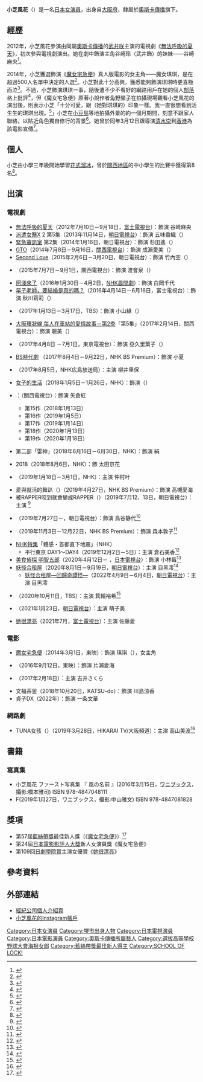 {{noteTA
|G1=JP Show
}}
{{藝人
| 姓名 = 小芝風花
| 類型 = 女演員
| 圖片 = 
| 圖片尺寸 = 
| 圖片簡介 = 
| 外文名 = {{lang|ja|小芝 風花<br/>（こしば ふうか）}}
| 外文 = ja
| 羅馬拼音 = Koshiba Fūka
| 國籍 = {{JPN}}
| 出生日期 = {{birth_date_and_age|1997|4|16}}
| 出生地點 = 日本[[大阪府|大阪府]][[堺市|堺市]]
| 職業 = [[演員|演員]]
| 活躍年代 = 2012年至今
| 出道作 = 《[[無法呼吸的夏天|無法呼吸的夏天]]》
| 代表作 = 《[[魔女宅急便_(2014年電影)|魔女宅急便]]》<br>《[[她很漂亮_(日本電視劇)|她很漂亮]]》
| 經紀公司 = [[奧斯卡傳播|奧斯卡傳播]]
| imdb = 5157721
| 官方網站 = [http://beamie.jp/t/fuka_koshiba.html 官方網站]
| 電視節目 = 
| 電影 =
| 獎項 = 第57屆[[藍絲帶獎_(電影)|藍絲帶獎]]最佳新人獎<br>2014年《[[魔女宅急便_(2014年電影)|魔女宅急便]]》
}}
'''小芝風花'''（{{bd|1997年|4月16日|||catIdx=Koshiba Fūka}}）是一名[[日本|日本]][[女演員|女演員]]，出身自[[大阪府|大阪府]]，隸屬於[[奧斯卡傳播|奧斯卡傳播]]旗下。

== 經歷 ==
2012年，小芝風花參演由同屬[[奧斯卡傳播|奧斯卡傳播]]的[[武井咲|武井咲]]主演的電視劇《[[無法呼吸的夏天|無法呼吸的夏天]]》，初次參與電視劇演出。她在劇中飾演主角谷崎玲（武井飾）的妹妹——谷崎麻央<ref>{{Cite web |url=http://career.oricon.co.jp/news/2013164/full/ |script-title=ja:“武井咲の妹”小芝風花が女優デビュー　劇中でも武井の妹に！ |work=[[Oricon|Oricon]] |date=2012-06-19 |accessdate=2014-04-06 |archive-date=2017-09-25 |archive-url=https://web.archive.org/web/20170925132447/http://career.oricon.co.jp/news/2013164/full/ |dead-url=no }}</ref>。

2014年，小芝獲選飾演《[[魔女宅急便_(2014年電影)|魔女宅急便]]》真人版電影的女主角——魔女琪琪，是在超過500人名單中決定的人選<ref>{{Cite web |url=http://www.cinematoday.jp/page/N0053740 |script-title=ja:実写版『魔女の宅急便』おソノ役は尾野真千子！小豆島でロケ |work=Cinema Today |date=2013-06-10 |accessdate=2013-11-30 |archive-date=2013-12-03 |archive-url=https://web.archive.org/web/20131203012443/http://www.cinematoday.jp/page/N0053740 |dead-url=no }}</ref>。小芝對此十分高興，獲悉能夠飾演琪琪時更喜極而泣<ref>{{Cite web |url=http://hk.apple.nextmedia.com/entertainment/art/20140404/18678430 |title=好戲派：與小魔女來港互窒 清水崇爭扮龍貓 |work=[[蘋果日報|蘋果日報]] |date=2014-04-04 |accessdate=2014-04-06 |archive-date=2014-04-05 |archive-url=https://web.archive.org/web/20140405155403/http://hk.apple.nextmedia.com/entertainment/art/20140404/18678430 |dead-url=no }}</ref>。不過，小芝飾演琪琪一事，隨後遭不少不看好的網路用戶在她的個人[[部落格|部落格]]上批評<ref>{{Cite web |url=http://www.cinematoday.jp/page/N0052777 |script-title=ja:実写版「魔女宅」キキ・小芝風花、批判に心境吐露…「悲しい気持ちになる事を書かれた」 |work=Cinema Today |date=2013-05-08 |accessdate=2013-11-30 |archive-date=2013-10-31 |archive-url=https://web.archive.org/web/20131031083946/http://www.cinematoday.jp/page/N0052777 |dead-url=no }}</ref>，但《魔女宅急便》原著小說作者[[角野榮子|角野榮子]]在拍攝現場觀看小芝風花的演出後，則表示小芝「十分可愛，跟（她對琪琪的）印象一樣。我一直很想看到活生生的琪琪出現。<ref>{{Cite web |url=http://www.oricon.co.jp/news/2025427/full/ |script-title=ja:実写『魔女の宅急便』おソノ役は尾野真千子　清水崇監督はオリジナル世界観に自信 |work=[[Oricon|Oricon]] |date=2013-06-10 |accessdate=2013-11-30 |archive-date=2013-12-07 |archive-url=https://web.archive.org/web/20131207222323/http://www.oricon.co.jp/news/2025427/full/ |dead-url=no }}</ref>」小芝在[[小豆島|小豆島]]等地拍攝外景的約一個月期間，刻意不跟家人聯絡，以貼近角色獨自修行的背景<ref>{{Cite web |url=http://hk.apple.nextmedia.com/entertainment/art/20140404/18678430 |title=「魔女宅急便」騎掃帚 小芝風花練腕力 |work=[[世界日報|世界日報]] |date=2014-04-06 |accessdate=2014-04-06 |archive-date=2014-04-05 |archive-url=https://web.archive.org/web/20140405155403/http://hk.apple.nextmedia.com/entertainment/art/20140404/18678430 |dead-url=no }}</ref>。她曾於同年3月12日跟導演[[清水崇|清水崇]]到[[香港|香港]]為該電影宣傳<ref>{{Cite web |url=http://paper.wenweipo.com/2014/03/13/EN1403130003.htm |title=初拍戲未有壓力 小芝風花 清水崇會港迷 |work=[[文汇报_(香港)|文匯報]] |date=2014-03-13 |accessdate=2014-04-06 |archive-date=2014-04-07 |archive-url=https://web.archive.org/web/20140407081539/http://paper.wenweipo.com/2014/03/13/EN1403130003.htm |dead-url=no }}</ref>。

== 個人 ==
小芝由小學三年級開始學習[[花式溜冰|花式溜冰]]，曾於[[關西地區|關西地區]]的中小學生的比賽中獲得第8名<ref>{{Cite web |url=http://news.mynavi.jp/news/2011/11/14/019/ |script-title=ja:武井咲の"妹"は14歳のフィギュアスケーター小芝風花さん |work=Mynavi |date=2011-11-14 |accessdate=2014-04-06 |archive-date=2014-04-14 |archive-url=https://web.archive.org/web/20140414231134/http://news.mynavi.jp/news/2011/11/14/019/ |dead-url=no }}</ref>。

== 出演 ==
=== 電視劇 ===
* [[無法呼吸的夏天|無法呼吸的夏天]]（2012年7月10日－9月18日，[[富士電視台|富士電視台]]）：飾演 谷崎麻央
* [[派遣女醫X|派遣女醫X]] 2 第5集（2013年11月14日，[[朝日電視台|朝日電視台]]）：飾演 五味香織（{{lang|ja|五味かおり}}）
* [[緊急審訊室|緊急審訊室]] 第2集（2014年1月16日，朝日電視台）：飾演 杉田遙（{{lang|ja|杉田はるか}}）
* [[GTO_(2012年电视剧)|GTO]]（2014年7月8日－9月16日，[[關西電視台|關西電視台]]）：飾演 成瀨愛美（{{lang|ja|成瀬つぐみ}}）
* [[Second_Love|Second Love]]（2015年2月6日－3月20日，朝日電視台）：飾演 竹內空（{{lang|ja|竹内そら}}）
* {{link-ja|HEAT|HEAT_(テレビドラマ)}}（2015年7月7日－9月1日，關西電視台）：飾演 渡會泉（{{lang|ja|渡会いずみ}}）
* [[阿淺來了|阿淺來了]]（2016年1月30日－4月2日，[[連續電視小說|NHK晨間劇]]）：飾演 白岡千代
* [[早子老師，要結婚是真的嗎？|早子老師，要結婚是真的嗎？]]（2016年4月14日－6月16日，富士電視台）：飾演 秋川莉莉（{{lang|ja|秋川莉々}}）
* {{link-ja|下剋上考試|下剋上受験}}（2017年1月13日－3月17日，TBS）：飾演 小山綠（{{lang|ja|小山みどり}}）
* [[大阪環狀線_每人在車站的愛情故事|大阪環狀線 每人在車站的愛情故事－第2季]]「第5集」（2017年2月14日，關西電視台）：飾演 聰美（{{lang|ja|聡美}}）
* {{link-ja|按摩偵探|マッサージ探偵ジョー}}（2017年4月8日 －7月1日，東京電視台）：飾演 亞久里葉子（{{lang|ja|亜久里葉子}}）
* [[BS時代劇|BS時代劇]] {{link-ja|傳七捕物帳2|伝七捕物帳#テレビドラマ（中村梅雀版）}}（2017年8月4日－9月22日，NHK BS Premium）：飾演 小夏
* {{link-ja|兩人的油畫布|ふたりのキャンバス}}（2017年8月5日，NHK広島放送局）：主演 柳井里保
* [[女子的生活|女子的生活]]（2018年1月5日－1月26日，NHK）：飾演（{{lang|ja|ゆい}}）
* {{link-ja|新．南之帝王|難波金融伝・ミナミの帝王#テレビドラマ版}}：（關西電視台）：飾演 矢倉紅
** 第15作（2018年1月13日）
** 第16作（2019年1月5日）
** 第17作（2019年1月14日）
** 第18作（2020年1月13日）
** 第19作（2020年1月18日）
* {{link-ja|算盤武士風之市兵衛|風の市兵衛#テレビドラマ}} 第二部「雷神」（2018年6月16日－6月30日，NHK）：飾演 絹
* {{link-ja|夜风之街 樱之国|夕凪の街 桜の国}}2018（2018年8月6日，NHK）：飾 太田京花
* {{link-ja|特攝GAGAGA|トクサツガガガ#テレビドラマ}}（2019年1月18日－3月1日，NHK）：主演 仲村叶
* 愛與就活的舞趴（{{lang|ja|恋と就活のダンパ}}）（2019年4月27日，NHK BS Premium）：飾演 高槻愛海
* 被RAPPER咬到就會變成RAPPER（{{lang|ja|ラッパーに噛まれたらラッパーになるドラマ}}）（2019年7月12、13日，朝日電視台）：主演 {{lang|ja|稻穂みのり}}<ref>{{Cite news|url=https://www.oricon.co.jp/news/2135790/full/|script-title=ja:小芝風花がラッパーに ゾンビドラマ主演 LINEマンガオリジナル作品が原作|publisher=ORICON NEWS|date=2019-05-20|accessdate=2019-05-20|language=ja|archive-date=2019-05-20|archive-url=https://web.archive.org/web/20190520012130/https://www.oricon.co.jp/news/2135790/full/|dead-url=no}}</ref>
* {{link-ja|學園爆笑王|べしゃり暮らし#テレビドラマ}}（2019年7月27日－，朝日電視台）：飾演 鳥谷静代<ref>{{Cite news|url=https://www.oricon.co.jp/news/2137800/full/|script-title=ja:小芝風花、関西弁で漫才に“初”挑戦 金髪おかっぱは「違和感しかありません」|publisher=ORICON NEWS|date=2019-06-17|accessdate=2019-06-17|language=ja|archive-date=2019-06-17|archive-url=https://web.archive.org/web/20190617081658/https://www.oricon.co.jp/news/2137800/full/|dead-url=no}}</ref>
* {{link-ja|虛假的共犯|歪んだ波紋#テレビドラマ}}（2019年11月3日－12月22日，NHK BS Premium）：飾演 森本敦子<ref>{{Cite news|url=https://www.cinra.net/news/20190824-yugandahamon|script-title=ja:松田龍平×松山ケンイチ　「記者」たちを描くNHK BSドラマ『歪んだ波紋』|publisher=Cinra.net|date=2019-08-24|accessdate=2019-08-24|language=ja|archive-date=2019-08-24|archive-url=https://web.archive.org/web/20190824155949/https://www.cinra.net/news/20190824-yugandahamon|dead-url=no}}</ref>
* [[NHK特集|NHK特集]]「體感・首都直下地震」（NHK）
** 平行東京 DAY1～DAY4（2019年12月2日－5日）：主演 倉石美香<ref>{{Cite news|url=https://www.oricon.co.jp/news/2146279/full/|script-title=ja:小芝風花、被災した東京を疑似体験「台本や撮影で感じた恐怖を伝えたい」|publisher=ORICON NEWS|date=2019-10-10|accessdate=2019-10-10|language=ja|archive-date=2019-10-10|archive-url=https://web.archive.org/web/20191010130447/https://www.oricon.co.jp/news/2146279/full/|dead-url=no}}</ref>
* [[美食偵探_明智五郎|美食偵探 明智五郎]]（2020年4月12日－ ，[[日本電視台|日本電視台]]）：飾演 小林莓<ref>{{Cite news|url=https://www.oricon.co.jp/news/2154233/full/|script-title=ja:小芝風花、役作りで免許取得「一発で合格!」 中村倫也の“助手”役に起用|publisher=ORICON NEWS|date=2020-01-30|accessdate=2020-01-30|language=ja|archive-date=2020-01-30|archive-url=https://web.archive.org/web/20200130041352/https://www.oricon.co.jp/news/2154233/full/|dead-url=no}}</ref>
* [[妖怪合租屋|妖怪合租屋]]（2020年8月1日－9月19日，[[朝日電視台|朝日電視台]]）：主演 目黑澪<ref>{{Cite news|url=https://www.oricon.co.jp/news/2164148/full/|script-title=ja:小芝風花、主演ドラマで妖怪化!? お岩さん、アマビエらと共演「すごく楽しみ」|publisher=ORICON NEWS|date=2020-06-10|accessdate=2020-06-10|language=ja|archive-date=2020-06-10|archive-url=https://web.archive.org/web/20200610141937/https://www.oricon.co.jp/news/2164148/full/|dead-url=no}}</ref>
** [[妖怪合租屋|妖怪合租屋—回歸奇譚怪—]]（2022年4月9日－6月4日，[[朝日電視台|朝日電視台]]）：主演 目黑澪
* {{link-ja|只是把檔案填成男性|書類を男にしただけで}}（2020年10月11日，TBS）：主演 箕輪裕希<ref>{{Cite news|url=https://www.oricon.co.jp/news/2172530/full/|script-title=ja:小芝風花、うっかり“男性”エリート社員に 社会派ラブコメでTBSドラマ初主演|publisher=ORICON NEWS|date=2020-09-22|accessdate=2020-09-27|language=ja|archive-date=2020-09-22|archive-url=https://web.archive.org/web/20200922093444/https://www.oricon.co.jp/news/2172530/full/|dead-url=no}}</ref>
* {{link-ja|萌子美 ～雖然她有點怪|モコミ～彼女ちょっとヘンだけど～}}（2021年1月23日，[[朝日電視台|朝日電視台]]）：主演 萌子美
* [[她很漂亮_(日本電視劇)|她很漂亮]]（2021年7月，[[富士電視台|富士電視台]]）：主演 佐藤愛

=== 電影 ===
* [[魔女宅急便_(2014年電影)|魔女宅急便]]（2014年3月1日，東映）：飾演 琪琪（{{lang|ja|キキ}}），女主角
* {{link-ja|女孩舞步|ガールズ・ステップ}}（2016年9月12日，東映）：飾演 片瀨愛海
* {{link-ja|天使所在的圖書館|天使のいる図書館}}（2017年2月18日）：主演 吉井さくら
* 文福茶釜（2018年10月20日，KATSU-do）：飾演 川島涼香
* 貞子DX（2022年）：飾演 一条文華

=== 網路劇 ===
* TUNA女孩（{{lang|ja|TUNAガール}}）（2019年3月28日，HIKARAI TV/大阪頻道）：主演 高山美波<ref>{{Cite news|url=https://www.oricon.co.jp/news/2132421/full/|script-title=ja:小芝風花、近大マグロドラマで主演 まっすぐ“突進”する女子大生に|publisher=ORICON NEWS|date=2019-03-28|accessdate=2019-03-28|language=ja|archive-date=2019-03-28|archive-url=https://web.archive.org/web/20190328144044/https://www.oricon.co.jp/news/2132421/full/|dead-url=no}}</ref>

==書籍==
===寫真集===
*小芝風花 ファースト写真集 『 風の名前 』(2016年3月15日，[[ワニブックス|ワニブックス]]，攝影:橋本雅司) ISBN 978-4847048111
*F(2019年1月27日，ワニブックス，攝影:中山雅文) ISBN 978-4847081828
== 獎項 ==
* 第57屆[[藍絲帶獎_(電影)|藍絲帶獎]]最佳新人獎（《[[魔女宅急便_(2014年電影)|魔女宅急便]]》）<ref>{{Cite web |url=http://www.hochi.co.jp/entertainment/20150123-OHT1T50002.html |script-title=ja:【ブルーリボン賞】小芝風花、生涯女優宣言「おばあちゃんになってもずっと」 |work=[[體育報知|體育報知]] |date=2015-01-23 |accessdate=2015-02-12 |deadurl=yes |archiveurl=https://web.archive.org/web/20150124090016/http://www.hochi.co.jp/entertainment/20150123-OHT1T50002.html |archivedate=2015-01-24 }}</ref>
* 第24屆[[日本電影影評人大獎|日本電影影評人大獎]]新人女演員獎《魔女宅急便》
* 第109回[[日劇學院賞|日劇學院賞]]主演女優賞《[[她很漂亮_(日本電視劇)|她很漂亮]]》

== 參考資料 ==
{{Reflist}}

== 外部連結 ==
* [http://beamie.jp/t/fuka_koshiba.html 經紀公司個人介紹頁] {{Wayback|url=http://beamie.jp/t/fuka_koshiba.html |date=20151020064826 }}<!--{{Wayback|url=http://beamie.jp/t/fuka_koshiba.html |date=20151020064826 }}-->{{ja icon}}
*[https://www.instagram.com/fuka_koshiba_official/?hl=zh-tw 小芝風花的Instagram帳戶]

{{選拔高等學校野球大會海报女郎}}
{{藍絲帶獎最佳新人}}
{{日劇學院賞最佳女主角}}

{{DEFAULTSORT:Koshiba Fūka}}
[[Category:日本女演員|Category:日本女演員]]
[[Category:堺市出身人物|Category:堺市出身人物]]
[[Category:日本電視演員|Category:日本電視演員]]
[[Category:日本電影演員|Category:日本電影演員]]
[[Category:奧斯卡傳播所屬藝人|Category:奧斯卡傳播所屬藝人]]
[[Category:選拔高等學校野球大會海报女郎|Category:選拔高等學校野球大會海报女郎]]
[[Category:藍絲帶獎最佳新人得主|Category:藍絲帶獎最佳新人得主]]
[[Category:SCHOOL_OF_LOCK!|Category:SCHOOL OF LOCK!]]